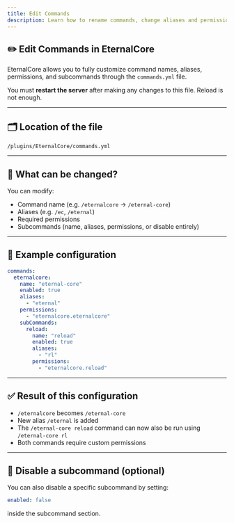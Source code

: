 ```yaml
---
title: Edit Commands
description: Learn how to rename commands, change aliases and permissions, and customize subcommands in EternalCore using commands.yml.
---
```


## ✏️ Edit Commands in EternalCore

EternalCore allows you to fully customize command names, aliases, permissions, and subcommands through the `commands.yml` file.

<AlertBox type="important">
  You must <strong>restart the server</strong> after making any changes to this file. Reload is not enough.
</AlertBox>

---

## 🗂️ Location of the file

```text
/plugins/EternalCore/commands.yml
```

---

## 🧩 What can be changed?

You can modify:

* Command name (e.g. `/eternalcore` → `/eternal-core`)
* Aliases (e.g. `/ec`, `/eternal`)
* Required permissions
* Subcommands (name, aliases, permissions, or disable entirely)

---

## 🔧 Example configuration

```yaml
commands:
  eternalcore:
    name: "eternal-core"
    enabled: true
    aliases:
      - "eternal"
    permissions:
      - "eternalcore.eternalcore"
    subCommands:
      reload:
        name: "reload"
        enabled: true
        aliases:
          - "rl"
        permissions:
          - "eternalcore.reload"
```

---

## ✅ Result of this configuration

* `/eternalcore` becomes `/eternal-core`
* New alias `/eternal` is added
* The `/eternal-core reload` command can now also be run using `/eternal-core rl`
* Both commands require custom permissions

---

## 🛑 Disable a subcommand (optional)

You can also disable a specific subcommand by setting:

```yaml
enabled: false
```

inside the subcommand section.
